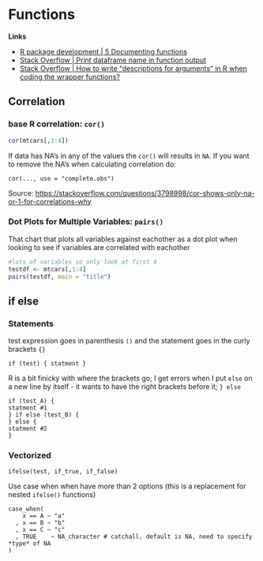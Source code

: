 
# Functions 

**Links** 

- [R package development | 5 Documenting functions](https://combine-australia.github.io/r-pkg-dev/documenting-functions.html)
- [Stack Overflow | Print dataframe name in function output](https://stackoverflow.com/questions/16742951/print-dataframe-name-in-function-output)
- [Stack Overflow | How to write "descriptions for arguments" in R when coding the wrapper functions?](https://stackoverflow.com/questions/54624408/how-to-write-descriptions-for-arguments-in-r-when-coding-the-wrapper-functions)

## Correlation

### base R correlation: `cor()`  


```r
cor(mtcars[,1:4])
```

If data has NA's in any of the values the `cor()` will results in `NA`.  If you want to remove the NA's when calculating correlation do: 

```
cor(..., use = "complete.obs")
```

<span class="source">
Source: [https://stackoverflow.com/questions/3798998/cor-shows-only-na-or-1-for-correlations-why](https://stackoverflow.com/questions/3798998/cor-shows-only-na-or-1-for-correlations-why)
</span>

### Dot Plots for Multiple Variables: `pairs()`  
 
That chart that plots all variables against eachother as a dot plot when looking to see if variables are correlated with eachother 

```r
#lots of variables so only look at first 4
testdf <- mtcars[,1:4]
pairs(testdf, main = "title")
```



## if else 

### Statements 


test expression goes in parenthesis `()` and the statement goes in the curly brackets `{}` 

```
if (test) { statment } 
```


R is a bit finicky with where the brackets go; I get errors when I put `else` on a new line by itself - it wants to have the right brackets before it; `} else` 
```
if (test_A) {
statment #1
} if else (test_B) {
} else {
statment #2 
}
```

### Vectorized 


```
ifelse(test, if_true, if_false)
```

Use case when when have more than 2 options (this is a replacement for nested `ifelse()` functions) 

```
case_when(
    x == A ~ "a"
  , x == B ~ "b"
  , x == C ~ "c"
  , TRUE    ~ NA_character # catchall, default is NA, need to specify *type* of NA
)
```


